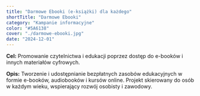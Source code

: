 ```yaml
---
title: "Darmowe Ebooki (e-książki) dla każdego"
shortTitle: "Darmowe Ebooki"
category: "Kampanie informacyjne"
color: "#5A6138"
cover: "./darmowe-ebooki.jpg"
date: "2024-12-01"
---
```


**Cel:**
Promowanie czytelnictwa i edukacji poprzez dostęp do e-booków i innych materiałów cyfrowych.

**Opis:**
Tworzenie i udostępnianie bezpłatnych zasobów edukacyjnych w formie e-booków, audiobooków i kursów online. Projekt skierowany do osób w każdym wieku, wspierający rozwój osobisty i zawodowy.
